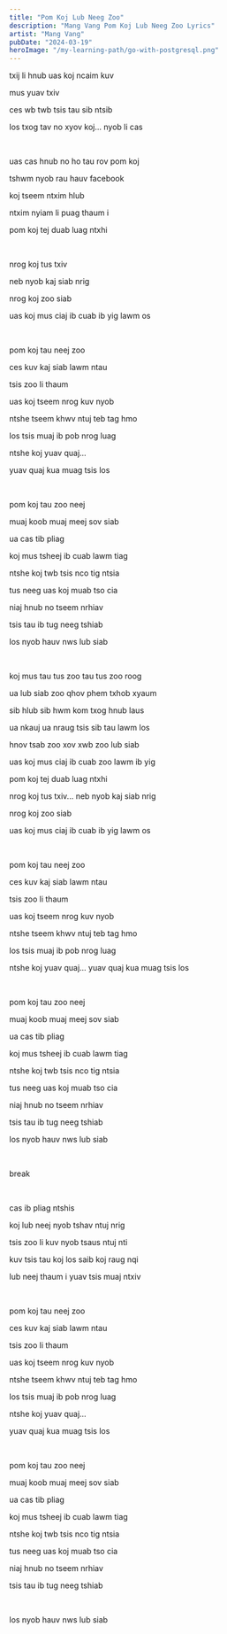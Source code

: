 ```yaml
---
title: "Pom Koj Lub Neeg Zoo"
description: "Mang Vang Pom Koj Lub Neeg Zoo Lyrics"
artist: "Mang Vang"
pubDate: "2024-03-19"
heroImage: "/my-learning-path/go-with-postgresql.png"
---
```


txij li hnub uas koj ncaim kuv

mus yuav txiv

ces wb twb tsis tau sib ntsib

los txog tav no xyov koj... nyob li cas

<br />

uas cas hnub no ho tau rov pom koj

tshwm nyob rau hauv facebook

koj tseem ntxim hlub

ntxim nyiam li puag thaum i

pom koj tej duab luag ntxhi

<br />

nrog koj tus txiv

neb nyob kaj siab nrig

nrog koj zoo siab

uas koj mus ciaj ib cuab ib yig lawm os

<br />

pom koj tau neej zoo

ces kuv kaj siab lawm ntau

tsis zoo li thaum

uas koj tseem nrog kuv nyob

ntshe tseem khwv ntuj teb tag hmo

los tsis muaj ib pob nrog luag

ntshe koj yuav quaj...

yuav quaj kua muag tsis los

<br />

pom koj tau zoo neej

muaj koob muaj meej sov siab

ua cas tib pliag

koj mus tsheej ib cuab lawm tiag

ntshe koj twb tsis nco tig ntsia

tus neeg uas koj muab tso cia

niaj hnub no tseem nrhiav

tsis tau ib tug neeg tshiab

los nyob hauv nws lub siab

<br />

koj mus tau tus zoo tau tus zoo roog

ua lub siab zoo qhov phem txhob xyaum

sib hlub sib hwm kom txog hnub laus

ua nkauj ua nraug tsis sib tau lawm los

hnov tsab zoo xov xwb zoo lub siab

uas koj mus ciaj ib cuab zoo lawm ib yig

pom koj tej duab luag ntxhi

nrog koj tus txiv... neb nyob kaj siab nrig

nrog koj zoo siab

uas koj mus ciaj ib cuab ib yig lawm os

<br />

pom koj tau neej zoo

ces kuv kaj siab lawm ntau

tsis zoo li thaum

uas koj tseem nrog kuv nyob

ntshe tseem khwv ntuj teb tag hmo

los tsis muaj ib pob nrog luag

ntshe koj yuav quaj... yuav quaj kua muag tsis los

<br />

pom koj tau zoo neej

muaj koob muaj meej sov siab

ua cas tib pliag

koj mus tsheej ib cuab lawm tiag

ntshe koj twb tsis nco tig ntsia

tus neeg uas koj muab tso cia

niaj hnub no tseem nrhiav

tsis tau ib tug neeg tshiab

los nyob hauv nws lub siab

<br />

break

<br />

cas ib pliag ntshis

koj lub neej nyob tshav ntuj nrig

tsis zoo li kuv nyob tsaus ntuj nti

kuv tsis tau koj los saib koj raug nqi

lub neej thaum i yuav tsis muaj ntxiv

<br />

pom koj tau neej zoo

ces kuv kaj siab lawm ntau

tsis zoo li thaum

uas koj tseem nrog kuv nyob

ntshe tseem khwv ntuj teb tag hmo

los tsis muaj ib pob nrog luag

ntshe koj yuav quaj...

yuav quaj kua muag tsis los

<br />

pom koj tau zoo neej

muaj koob muaj meej sov siab

ua cas tib pliag

koj mus tsheej ib cuab lawm tiag

ntshe koj twb tsis nco tig ntsia

tus neeg uas koj muab tso cia

niaj hnub no tseem nrhiav

tsis tau ib tug neeg tshiab

<br />

los nyob hauv nws lub siab
